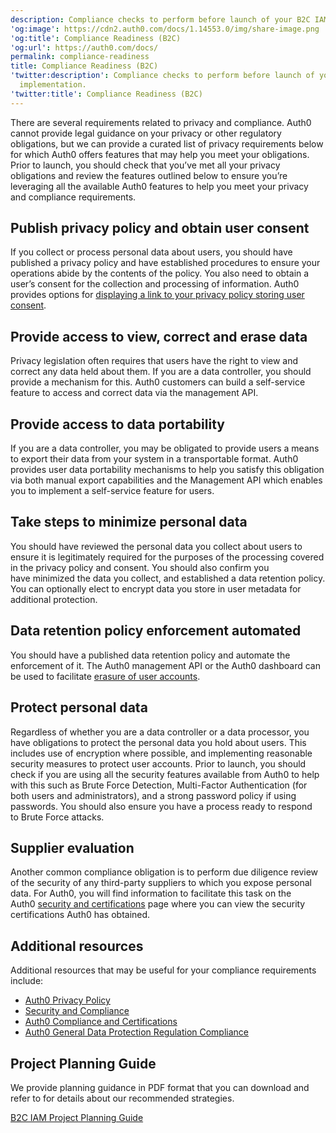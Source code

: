 ```yaml
---
description: Compliance checks to perform before launch of your B2C IAM implementation.
'og:image': https://cdn2.auth0.com/docs/1.14553.0/img/share-image.png
'og:title': Compliance Readiness (B2C)
'og:url': https://auth0.com/docs/
permalink: compliance-readiness
title: Compliance Readiness (B2C)
'twitter:description': Compliance checks to perform before launch of your B2C IAM
  implementation.
'twitter:title': Compliance Readiness (B2C)
---
```

There are several requirements related to privacy and compliance. Auth0 cannot provide legal guidance on your privacy or other regulatory obligations, but we can provide a curated list of privacy requirements below for which Auth0 offers features that may help you meet your obligations. Prior to launch, you should check that you’ve met all your privacy obligations and review the features outlined below to ensure you’re leveraging all the available Auth0 features to help you meet your privacy and compliance requirements.

## Publish privacy policy and obtain user consent

If you collect or process personal data about users, you should have published a privacy policy and have established procedures to ensure your operations abide by the contents of the policy. You also need to obtain a user’s consent for the collection and processing of information. Auth0 provides options for [displaying a link to your privacy policy storing user consent](/docs/secure/data-privacy-and-compliance/gdpr).

## Provide access to view, correct and erase data

Privacy legislation often requires that users have the right to view and correct any data held about them. If you are a data controller, you should provide a mechanism for this. Auth0 customers can build a self-service feature to access and correct data via the <Tooltip tip="Management API: A product to allow customers to perform administrative tasks." cta="View Glossary" href="/docs/glossary?term=management+API">management API</Tooltip>.

## Provide access to data portability

If you are a data controller, you may be obligated to provide users a means to export their data from your system in a transportable format. Auth0 provides user data portability mechanisms to help you satisfy this obligation via both manual export capabilities and the Management API which enables you to implement a self-service feature for users.

## Take steps to minimize personal data

You should have reviewed the personal data you collect about users to ensure it is legitimately required for the purposes of the processing covered in the privacy policy and consent. You should also confirm you have minimized the data you collect, and established a data retention policy. You can optionally elect to encrypt data you store in user metadata for additional protection.

## Data retention policy enforcement automated

You should have a published data retention policy and automate the enforcement of it. The Auth0 management API or the <Tooltip tip="Auth0 Dashboard: Auth0's main product to configure your services." cta="View Glossary" href="/docs/glossary?term=Auth0+dashboard">Auth0 dashboard</Tooltip> can be used to facilitate [erasure of user accounts](/docs/secure/data-privacy-and-compliance/gdpr/gdpr-right-to-access-correct-and-erase-data).

## Protect personal data

Regardless of whether you are a data controller or a data processor, you have obligations to protect the personal data you hold about users. This includes use of encryption where possible, and implementing reasonable security measures to protect user accounts. Prior to launch, you should check if you are using all the security features available from Auth0 to help with this such as Brute Force Detection, <Tooltip tip="Multi-factor authentication (MFA): User authentication process that uses a factor in addition to username and password such as a code via SMS." cta="View Glossary" href="/docs/glossary?term=Multi-Factor+Authentication">Multi-Factor Authentication</Tooltip> (for both users and administrators), and a strong password policy if using passwords. You should also ensure you have a process ready to respond to Brute Force attacks.

## Supplier evaluation

Another common compliance obligation is to perform due diligence review of the security of any third-party suppliers to which you expose personal data. For Auth0, you will find information to facilitate this task on the Auth0 [security and certifications](https://auth0.com/security/) page where you can view the security certifications Auth0 has obtained.

## Additional resources

Additional resources that may be useful for your compliance requirements include:

* [Auth0 Privacy Policy](https://auth0.com/privacy)
* [Security and Compliance](https://auth0.com/security/)
* [Auth0 Compliance and Certifications](/docs/secure/data-privacy-and-compliance)
* [Auth0 General Data Protection Regulation Compliance](/docs/secure/data-privacy-and-compliance/gdpr)

## Project Planning Guide

We provide planning guidance in PDF format that you can download and refer to for details about our recommended strategies.

[B2C IAM Project Planning Guide](https://assets.ctfassets.net/cdy7uua7fh8z/3er1aEQ7Ul0q3c9leJWczR/b1f18b4c16abb7e78b01e4eb2b52bb8e/B2C_Project_Planning.pdf)